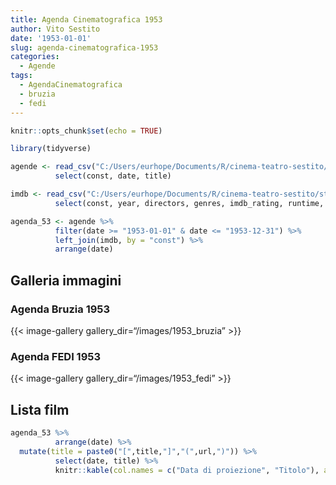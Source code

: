 ```yaml
---
title: Agenda Cinematografica 1953
author: Vito Sestito
date: '1953-01-01'
slug: agenda-cinematografica-1953
categories:
  - Agende
tags:
  - AgendaCinematografica
  - bruzia
  - fedi
---
```

```r
knitr::opts_chunk$set(echo = TRUE)

library(tidyverse)

agende <- read_csv("C:/Users/eurhope/Documents/R/cinema-teatro-sestito/static/data/programmazione_agende.csv") %>%
          select(const, date, title)

imdb <- read_csv("C:/Users/eurhope/Documents/R/cinema-teatro-sestito/static/data/programmazione_imdb.csv") %>%
          select(const, year, directors, genres, imdb_rating, runtime, url)

agenda_53 <- agende %>%
          filter(date >= "1953-01-01" & date <= "1953-12-31") %>%
          left_join(imdb, by = "const") %>%
          arrange(date)
```

## Galleria immagini

### Agenda Bruzia 1953
{{< image-gallery gallery_dir="/images/1953_bruzia" >}}

### Agenda FEDI 1953
{{< image-gallery gallery_dir="/images/1953_fedi" >}}

## Lista film
```r
agenda_53 %>%
          arrange(date) %>%
  mutate(title = paste0("[",title,"]","(",url,")")) %>%
          select(date, title) %>%
          knitr::kable(col.names = c("Data di proiezione", "Titolo"), align = c("l", "l"))
```